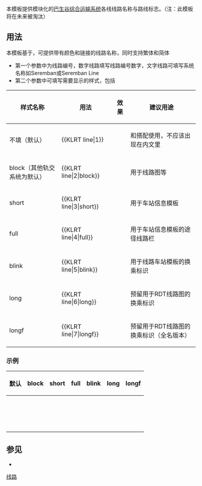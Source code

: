 本模板提供模块化的[[巴生谷综合运输系统]]各线线路名称与路线标志。（注：此模板将在未来被淘汰）

== 用法 ==
本模板基于{{tl|rcr|KLRT}}，可提供带有颜色和链接的线路名称，同时支持繁体和简体
*第一个参数中为线路编号，数字线路填写线路编号数字，文字线路可填写系统名称如Seremban或Seremban Line
*第二个参数中可填写需要显示的样式，包括
{| class="wikitable"
! 样式名称
! 用法
! 效果
! 建议用途
|-
|不填（默认）
|<nowiki>{{KLRT line|1}}</nowiki>
|{{KLRT line|1}}
|和{{tl|rint}}搭配使用，不应该出现在内文里
|-
|block（其他轨交系统为默认）
|<nowiki>{{KLRT line|2|block}}</nowiki>
|{{KLRT line|2|block}}
|用于线路图等
|-
|short
|<nowiki>{{KLRT line|3|short}}</nowiki>
|{{KLRT line|3|short}}
|用于车站信息模板
|-
|full
|<nowiki>{{KLRT line|4|full}}</nowiki>
|{{KLRT line|4|full}}
|用于车站信息模板的途径线路栏
|-
|blink
|<nowiki>{{KLRT line|5|blink}}</nowiki>
|{{KLRT line|5|blink}}
|用于线路车站模板的换乘标识
|-
|long
|<nowiki>{{KLRT line|6|long}}</nowiki>
|{{KLRT line|6|long}}
|预留用于RDT线路图的换乘标识
|-
|longf
|<nowiki>{{KLRT line|7|longf}}</nowiki>
|{{KLRT line|7|longf}}
|预留用于RDT线路图的换乘标识（全名版本）
|}

=== 示例 ===
{| class="wikitable"
! 默认
! block
! short
! full
! blink
! long
! longf
|-
|{{KLRT line|1}}
|{{KLRT line|1|block}}
|{{KLRT line|1|short}}
|{{KLRT line|1|full}}
|{{KLRT line|1|blink}}
|{{KLRT line|1|long}}
|{{KLRT line|1|longf}}
|-
|{{KLRT line|2}}
|{{KLRT line|2|block}}
|{{KLRT line|2|short}}
|{{KLRT line|2|full}}
|{{KLRT line|2|blink}}
|{{KLRT line|2|long}}
|{{KLRT line|2|longf}}
|-
|{{KLRT line|3}}
|{{KLRT line|3|block}}
|{{KLRT line|3|short}}
|{{KLRT line|3|full}}
|{{KLRT line|3|blink}}
|{{KLRT line|3|long}}
|{{KLRT line|3|longf}}
|-
|{{KLRT line|4}}
|{{KLRT line|4|block}}
|{{KLRT line|4|short}}
|{{KLRT line|4|full}}
|{{KLRT line|4|blink}}
|{{KLRT line|4|long}}
|{{KLRT line|4|longf}}
|-
|{{KLRT line|5}}
|{{KLRT line|5|block}}
|{{KLRT line|5|short}}
|{{KLRT line|5|full}}
|{{KLRT line|5|blink}}
|{{KLRT line|5|long}}
|{{KLRT line|5|longf}}
|-
|{{KLRT line|6}}
|{{KLRT line|6|block}}
|{{KLRT line|6|short}}
|{{KLRT line|6|full}}
|{{KLRT line|6|blink}}
|{{KLRT line|6|long}}
|{{KLRT line|6|longf}}
|-
|{{KLRT line|7}}
|{{KLRT line|7|block}}
|{{KLRT line|7|short}}
|{{KLRT line|7|full}}
|{{KLRT line|7|blink}}
|{{KLRT line|7|long}}
|{{KLRT line|7|longf}}
|-
|{{KLRT line|8}}
|{{KLRT line|8|block}}
|{{KLRT line|8|short}}
|{{KLRT line|8|full}}
|{{KLRT line|8|blink}}
|{{KLRT line|8|long}}
|{{KLRT line|8|longf}}
|-
|{{KLRT line|9}}
|{{KLRT line|9|block}}
|{{KLRT line|9|short}}
|{{KLRT line|9|full}}
|{{KLRT line|9|blink}}
|{{KLRT line|9|long}}
|{{KLRT line|9|longf}}
|-
|{{KLRT line|10}}
|{{KLRT line|10|block}}
|{{KLRT line|10|short}}
|{{KLRT line|10|full}}
|{{KLRT line|10|blink}}
|{{KLRT line|10|long}}
|{{KLRT line|10|longf}}
|-
|{{KLRT line|11}}
|{{KLRT line|11|block}}
|{{KLRT line|11|short}}
|{{KLRT line|11|full}}
|{{KLRT line|11|blink}}
|{{KLRT line|11|long}}
|{{KLRT line|11|longf}}
|-
|{{KLRT line|12}}
|{{KLRT line|12|block}}
|{{KLRT line|12|short}}
|{{KLRT line|12|full}}
|{{KLRT line|12|blink}}
|{{KLRT line|12|long}}
|{{KLRT line|12|longf}}
|-
|{{KLRT line|13}}
|{{KLRT line|13|block}}
|{{KLRT line|13|short}}
|{{KLRT line|13|full}}
|{{KLRT line|13|blink}}
|{{KLRT line|13|long}}
|{{KLRT line|13|longf}}
|-
|{{KLRT line|14}}
|{{KLRT line|14|block}}
|{{KLRT line|14|short}}
|{{KLRT line|14|full}}
|{{KLRT line|14|blink}}
|{{KLRT line|14|long}}
|{{KLRT line|14|longf}}
|-
|{{KLRT line|21}}
|{{KLRT line|21|block}}
|{{KLRT line|21|short}}
|{{KLRT line|21|full}}
|{{KLRT line|21|blink}}
|{{KLRT line|21|long}}
|{{KLRT line|21|longf}}
|-
|{{KLRT line|22}}
|{{KLRT line|22|block}}
|{{KLRT line|22|short}}
|{{KLRT line|22|full}}
|{{KLRT line|22|blink}}
|{{KLRT line|22|long}}
|{{KLRT line|22|longf}}
|}

== 参见 ==
*{{tl|rcr|KLRT}}
<includeonly>
[[Category:马来西亚铁路模板|线路]]
</includeonly>